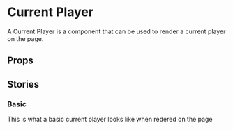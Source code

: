 
<Meta of={CurrentPlayerStories} />

# Current Player

A Current Player is a component that can be used to render a current player on the page.
<Primary />

## Props 

<Controls />

## Stories

### Basic 

This is what a basic current player looks like when redered on the page
<Story of={CurrentPlayerStories.BasicCurrentPlayer} />